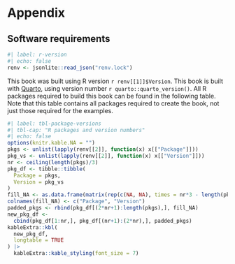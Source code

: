 # Appendix {.unnumbered .appendix}

## Software requirements {.unnumbered}

```r
#| label: r-version
#| echo: false
renv <- jsonlite::read_json("renv.lock")
```

This book was built using R version `r renv[[1]]$Version`. This book is built with [Quarto](https://quarto.org/), using version number `r quarto::quarto_version()`. All R packages required to build this book can be found in the following table. Note that this table contains all packages required to create the book, not just those required for the examples.

```r
#| label: tbl-package-versions
#| tbl-cap: "R packages and version numbers"
#| echo: false
options(knitr.kable.NA = "")
pkgs <- unlist(lapply(renv[[2]], function(x) x[["Package"]]))
pkg_vs <- unlist(lapply(renv[[2]], function(x) x[["Version"]]))
nr <- ceiling(length(pkgs)/3)
pkg_df <- tibble::tibble(
  Package = pkgs,
  Version = pkg_vs
)
fill_NA <- as.data.frame(matrix(rep(c(NA, NA), times = nr*3 - length(pkgs)), ncol = 2))
colnames(fill_NA) <- c("Package", "Version")
padded_pkgs <- rbind(pkg_df[(2*nr+1):length(pkgs),], fill_NA)
new_pkg_df <- 
  cbind(pkg_df[1:nr,], pkg_df[(nr+1):(2*nr),], padded_pkgs)
kableExtra::kbl(
  new_pkg_df,
  longtable = TRUE
) |> 
  kableExtra::kable_styling(font_size = 7)
```

